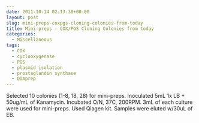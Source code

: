 ```yaml
---
date: 2011-10-14 02:13:38+00:00
layout: post
slug: mini-preps-coxpgs-cloning-colonies-from-today
title: Mini-preps - COX/PGS Cloning Colonies from today
categories:
  - Miscellaneous
tags:
  - COX
  - cyclooxygenase
  - PGS
  - plasmid isolation
  - prostaglandin synthase
  - QIAprep
---
```


Selected 10 colonies (1-8, 18, 28) for mini-preps. Inoculated 5mL 1x LB + 50ug/mL of Kanamycin. Incubated O/N, 37C, 200RPM. 3mL of each culture were used for mini-preps. Used Qiagen kit. Samples were eluted w/30uL of EB.
